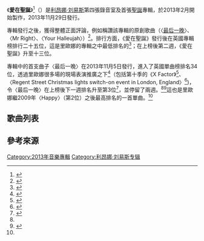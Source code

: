 {{multiple issues|
{{Untranslated-jargon|time=2014-08-03}}
{{copyedit|time=2014-08-02T13:04:14+00:00}}
{{expert|time=2014-08-02T16:54:59+00:00}}
}}
{{NoteTA
|G1=Show
|G2=Music
|1=zh-cn:利昂娜·刘易斯; zh-tw:里歐娜·路易斯;
}}
{{Infobox album
| name         = 愛在聖誕
| original_name = ''{{lang|en|Christmas, with Love}}''
| type         = studio
| artist       = [[利昂娜·刘易斯|利昂娜·刘易斯]]
| cover        = 
| released     = {{start date|2013|11|29}}
| recorded     = 2013年
| genre        = 聖誕
| length       = {{duration|m=32|s=40}}
| label        = {{hlist|[[賽科音樂|賽科]]|[[RCA唱片|RCA]]}}
| producer     = 
* Richard "Biff" Stannard
* Ash Howes
* [[利昂娜·刘易斯|利昂娜·刘易斯]]
| prev_title   = {{le|玻璃心 (里歐娜·路易斯專輯)|Glassheart|玻璃心}}
| prev_year    = 2012
| next_title   = {{le|真實自我|I Am (Leona Lewis album)}}
| next_year    = 2015
| misc         = {{Singles
 | name        = 愛在聖誕
 | type        = studio
 | single1     = [[最后一晚|最后一晚]]
 | single1date = {{start date|2013|11|05}}
}}
}}

《'''愛在聖誕'''》<ref>{{cite web|url=https://www.sonymusic.com.tw/album/leona-lewis-christmas-with-love-always-vinyl/ |title=Leona Lewis / Christmas, With Love Always (Vinyl) |publisher=台灣索尼音樂娛樂股份有限公司 |accessdate=2022-01-09 |language=zh |deadurl=no |archiveurl=https://web.archive.org/web/20220109083236/https://www.sonymusic.com.tw/album/leona-lewis-christmas-with-love-always-vinyl/ |archivedate=2022-01-09}}</ref>（{{lang-en|''Christmas, with Love''}}）是[[利昂娜·刘易斯|利昂娜·刘易斯]]第四張錄音室及首張[[聖誕節|聖誕]]專輯，於2013年2月開始製作，2013年11月29日發行。

專輯發行之後，獲得整體正面評論，例如稱讚該專輯的原創歌曲（〈[[最后一晚|最后一晚]]〉、〈Mr Right〉、〈Your Halleujah〉）<ref>{{Cite web |url=http://www.theguardian.com/music/2013/dec/12/leona-lewis-christmas-with-love-review |title=存档副本 |accessdate=2014-08-02 |archive-date=2014-10-20 |archive-url=https://web.archive.org/web/20141020090711/http://www.theguardian.com/music/2013/dec/12/leona-lewis-christmas-with-love-review |dead-url=no }}</ref>。排行方面，《愛在聖誕》發行後在英國專輯榜排行二十五位，這是里歐娜的專輯之中最低排名的<ref name="#1">{{Cite web |url=http://www.officialcharts.com/artist/_/leona%20lewis/ |title=存档副本 |accessdate=2014-08-02 |archive-date=2012-10-29 |archive-url=https://web.archive.org/web/20121029092316/http://www.officialcharts.com/artist/_/leona%20lewis/ |dead-url=no }}</ref>；在上榜後第二週，《愛在聖誕》升至十三位。

專輯中的首支曲子〈最后一晚〉在2013年11月5日發行，進入了英國單曲榜排名34位，透過里歐娜很多場的現場表演推廣之下<ref>{{Cite web |url=http://www.digitalspy.co.uk/music/news/a536076/mariah-carey-leona-lewis-perform-at-christmas-at-rockefeller-center.html#~oLNcWluqH8Bf0I |title=存档副本 |accessdate=2014-08-02 |archive-date=2014-12-14 |archive-url=https://web.archive.org/web/20141214193026/http://www.digitalspy.co.uk/music/news/a536076/mariah-carey-leona-lewis-perform-at-christmas-at-rockefeller-center.html#~oLNcWluqH8Bf0I |dead-url=no }}</ref>（包括第十季的《X Factor》<ref>{{Cite web |url=http://www.mirror.co.uk/tv/tv-news/leona-lewis-back-x-factor-2812037 |title=存档副本 |accessdate=2014-08-02 |archive-date=2014-04-30 |archive-url=https://web.archive.org/web/20140430083039/http://www.mirror.co.uk/tv/tv-news/leona-lewis-back-x-factor-2812037 |dead-url=no }}</ref>、〈Regent Street Christmas lights switch-on event in London, England〉<ref>{{Cite web |url=https://www.youtube.com/watch?v=-y_N-aXROS0 |title=存档副本 |accessdate=2014-08-02 |archive-date=2014-05-21 |archive-url=https://web.archive.org/web/20140521022122/http://www.youtube.com/watch?v=-y_N-aXROS0 |dead-url=no }}</ref>)，令〈最后一晚〉在上榜後下一週排名升至第3位<ref name="#2">{{Cite web |url=http://www.officialcharts.com/search-results-chart/_/2013/12/17 |title=存档副本 |accessdate=2014-08-02 |archive-date=2014-08-08 |archive-url=https://web.archive.org/web/20140808050115/http://www.officialcharts.com/search-results-chart/_/2013/12/17 |dead-url=no }}</ref>，並停留了兩週。<ref name="#2"/><ref>{{Cite web |url=http://www.officialcharts.com/search-results-chart/_/2013/12/22 |title=存档副本 |accessdate=2014-08-02 |archive-date=2014-08-08 |archive-url=https://web.archive.org/web/20140808050203/http://www.officialcharts.com/search-results-chart/_/2013/12/22 |dead-url=no }}</ref>這也是里歐娜繼2009年〈Happy〉（第2位）之後最高排名的一首單曲。<ref name="#1"/>

==歌曲列表==
{{Track listing
| headline        = 愛在聖誕
| title1          = [[最后一晚|最后一晚]]
| writer1         = {{flat list|
*Leona Lewis
*Richard Stannard
*[[Iain_James|Iain James]]
*Jez Ashurst
*Bradford Ellis
}}
| length1         = 3:59

| title2          = [[Winter_Wonderland|Winter Wonderland]]
| writer2         = {{flatlist|
*[[Felix_Bernard|Felix Bernard]]
*[[Richard_B._Smith|Dick Smith]]
}}
| length2         = 2:24

| title3          = [[White_Christmas_(song)|White Christmas]]
| writer3         = {{flatlist|
*[[Irving_Berlin|Irving Berlin]]
}}
| length3         = 3:09

| title4          = Your Hallelujah
| writer4         = {{flatlist|
*Leona Lewis
*Jon Levine
*[[Autumn_Rowe|Autumn Rowe]]
*Lauren Christy
}}
| length4         = 4:14

| title5          = [[Christmas_(Baby_Please_Come_Home)|Christmas (Baby Please Come Home)]]
| writer5         = {{flatlist|
*[[Jeff_Barry|Jeff Barry]]
*[[Ellie_Greenwich|Ellie Greenwich]]
*[[Phil_Spector|Phil Spector]]
}}
| length5         = 2:37

| title6          = Mr Right
| writer6         = {{flatlist|
*Leona Lewis
*Richard Stannard
*Camille Purcell
*Jez Ashurst
*Ash Howes
}}
| length6         = 3:14

| title7          = [[O_Holy_Night|O Holy Night]]
| writer7         = {{flatlist|
*[[Adolphe_Adam|Adolphe Adam]]
}}
| length7         = 2:53

| title8          = [[I_Wish_It_Could_Be_Christmas_Everyday|I Wish It Could Be Christmas Everyday]]
| writer8         = {{flatlist|
*[[Roy_Wood|Roy Wood]]
}}
| length8         = 3:51

| title9          = [[Ave_Maria_(Schubert)|Ave Maria]]
| writer9         = {{flatlist|
*[[Franz_Schubert|Franz Schubert]]
*Walter Scott
}}
| length9         = 4:00

| title10         = [[Silent_Night|Silent Night]]
| writer10        = {{flatlist|
* [[Franz_Xaver_Gruber|Franz Xaver Gruber]]
* [[Joseph_Mohr|Joseph Mohr]]
}}
| length10        = 2:19
}}

==參考來源==
{{reflist}}

[[Category:2013年音樂專輯|Category:2013年音樂專輯]]
[[Category:利昂娜·刘易斯专辑|Category:利昂娜·刘易斯专辑]]